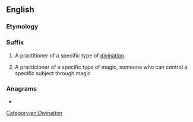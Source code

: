 {{also|máncer}}
==English==

===Etymology===
{{suffix|-mancy|er|lang=en}}

===Suffix===
{{en-suffix}}

# A practitioner of a specific type of [[divination]].
# {{lb|en|fantasy}} A practicioner of a specific type of magic, someone who can control a specific subject through magic

===Anagrams===
* {{anagrams|en|Camren|Carmen|carmen}}

[[Category:en:Divination]]